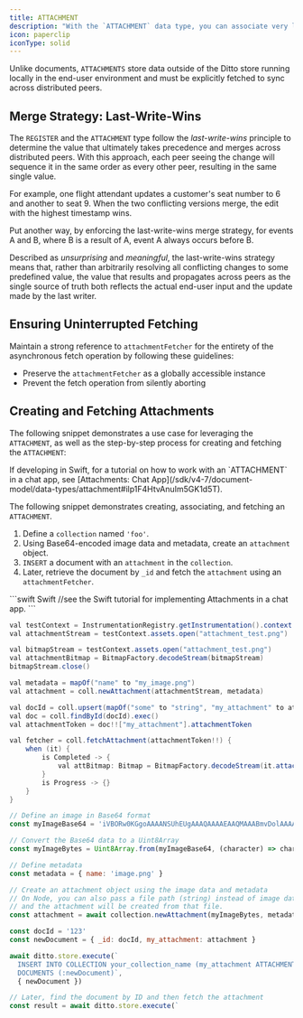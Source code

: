 ```yaml
---
title: ATTACHMENT
description: "With the `ATTACHMENT` data type, you can associate very large amounts of binary data, such as an image, video, a deeply embedded document, and so on, with a document and sync across peers without conflict."
icon: paperclip
iconType: solid
---
```


Unlike documents, `ATTACHMENTS` store data outside of the Ditto store running locally in the end-user environment and must be explicitly fetched to sync across distributed peers.

## Merge Strategy: Last-Write-Wins

The `REGISTER` and the `ATTACHMENT` type follow the *last-write-wins* principle to determine the value that ultimately takes precedence and merges across distributed peers. With this approach, each peer seeing the change will sequence it in the same order as every other peer, resulting in the same single value.

For example, one flight attendant updates a customer's seat number to 6 and another to seat 9. When the two conflicting versions merge, the edit with the highest timestamp wins.

Put another way, by enforcing the last-write-wins merge strategy, for events A and B, where B is a result of A, event A always occurs before B.

Described as *unsurprising* and *meaningful*, the last-write-wins strategy means that, rather than arbitrarily resolving all conflicting changes to some predefined value, the value that results and propagates across peers as the single source of truth both reflects the actual end-user input and the update made by the last writer.

## Ensuring Uninterrupted Fetching

Maintain a strong reference to `attachmentFetcher` for the entirety of the asynchronous fetch operation by following these guidelines:

- Preserve the `attachmentFetcher` as a globally accessible instance
- Prevent the fetch operation from silently aborting

## Creating and Fetching Attachments

The following snippet demonstrates a use case for leveraging the `ATTACHMENT`, as well as the step-by-step process for creating and fetching the `ATTACHMENT`:


<Info>
If developing in Swift, for a tutorial on how to work with an `ATTACHMENT` in a chat app, see [Attachments: Chat App](/sdk/v4-7/document-model/data-types/attachment#ilp1F4HtvAnuIm5GK1d5T).
</Info>

The following snippet demonstrates creating, associating, and fetching an `ATTACHMENT`.

1. Define a `collection` named `'foo'`.
2. Using Base64-encoded image data and metadata, create an `attachment` object.
3. `INSERT` a document with an `attachment` in the `collection`.
4. Later, retrieve the document by `_id` and fetch the `attachment` using an `attachmentFetcher`.

<CodeGroup>
```swift Swift
//see the Swift tutorial for implementing Attachments in a chat app.
```

```java Java
val testContext = InstrumentationRegistry.getInstrumentation().context
val attachmentStream = testContext.assets.open("attachment_test.png")

val bitmapStream = testContext.assets.open("attachment_test.png")
val attachmentBitmap = BitmapFactory.decodeStream(bitmapStream)
bitmapStream.close()

val metadata = mapOf("name" to "my_image.png")
val attachment = coll.newAttachment(attachmentStream, metadata)

val docId = coll.upsert(mapOf("some" to "string", "my_attachment" to attachment))
val doc = coll.findById(docId).exec()
val attachmentToken = doc!!["my_attachment"].attachmentToken

val fetcher = coll.fetchAttachment(attachmentToken!!) {
    when (it) {
        is Completed -> {
            val attBitmap: Bitmap = BitmapFactory.decodeStream(it.attachment.getInputStream())
        }
        is Progress -> {}
    }
}
```

```javascript JS
// Define an image in Base64 format
const myImageBase64 = 'iVBORw0KGgoAAAANSUhEUgAAAQAAAAEAAQMAAABmvDolAAAAA1BMVEW10NBjBBbqAAAAH0lEQVRoge3BAQ0AAADCoPdPbQ43oAAAAAAAAAAAvg0hAAABmmDh1QAAAABJRU5ErkJggg=='

// Convert the Base64 data to a Uint8Array
const myImageBytes = Uint8Array.from(myImageBase64, (character) => character.charCodeAt(0))

// Define metadata
const metadata = { name: 'image.png' }

// Create an attachment object using the image data and metadata
// On Node, you can also pass a file path (string) instead of image data
// and the attachment will be created from that file.
const attachment = await collection.newAttachment(myImageBytes, metadata)

const docId = '123'
const newDocument = { _id: docId, my_attachment: attachment }

await ditto.store.execute(`
  INSERT INTO COLLECTION your_collection_name (my_attachment ATTACHMENT)
  DOCUMENTS (:newDocument)`,
  { newDocument })

// Later, find the document by ID and then fetch the attachment
const result = await ditto.store.execute(`
```
</CodeGroup>



